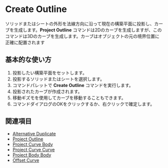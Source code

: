 
# Create Outline

<Reference shortcut="" command="Create Outline" button="" />

ソリッドまたはシートの外形を法線方向に沿って現在の構築平面に投影し、カーブを生成します。**Project Outline** コマンドは2Dのカーブを生成しますが、このコマンドは3Dのカーブを生成します。カーブはオブジェクトの元の境界位置に正確に配置されます

## 基本的な使い方

1. 投影したい構築平面をセットします。
2. 投影するソリッドまたはシートを選択します。
3. コマンドパレットで **Create Outline** コマンドを実行します。
4. 投影されたカーブが作成されます。
5. 移動ギズモを使用してカーブを移動することもできます。
6. コマンドダイアログのOKをクリックするか、右クリックで確定します。

## 関連項目
- [Alternative Duplicate](./alternative-duplicate)
- [Project Outline](./project-outline)
- [Project Curve Body](./project-curve-body)
- [Project Curve Curve](./project-curve-curve)
- [Project Body Body](./project-body-body)
- [Offset Curve](./offset-curve)